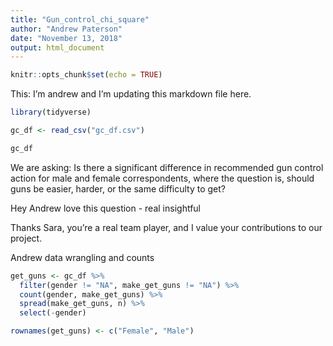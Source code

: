 ```yaml
---
title: "Gun_control_chi_square"
author: "Andrew Paterson"
date: "November 13, 2018"
output: html_document
---
```


```r
knitr::opts_chunk$set(echo = TRUE)
```

This: I'm andrew and I'm updating this markdown file here.

```r

library(tidyverse)

gc_df <- read_csv("gc_df.csv")

gc_df

```

We are asking: Is there a significant difference in recommended gun control action for male and female correspondents, where the question is, should guns be easier, harder, or the same difficulty to get?

Hey Andrew love this question - real insightful 

Thanks Sara, you're a real team player, and I value your contributions to our project.

Andrew data wrangling and counts

```r

get_guns <- gc_df %>% 
  filter(gender != "NA", make_get_guns != "NA") %>% 
  count(gender, make_get_guns) %>% 
  spread(make_get_guns, n) %>% 
  select(-gender)

rownames(get_guns) <- c("Female", "Male")

```

